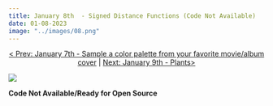 ```yaml
---
title: January 8th  - Signed Distance Functions (Code Not Available)
date: 01-08-2023
image: "../images/08.png"
---
```


<center>[\< Prev: January 7th - Sample a color palette from your favorite movie/album cover](day_07.qmd) \| [Next: January 9th - Plants\>](day_09.qmd)</center>

![](/images/08.png){fig-alt="A group of random packed circles in random sizes and colored with a texture blue or purple style. The background is a random pattern of blue and purple lines in a vertical gradient." fig-align="center"}

**Code Not Available/Ready for Open Source**
